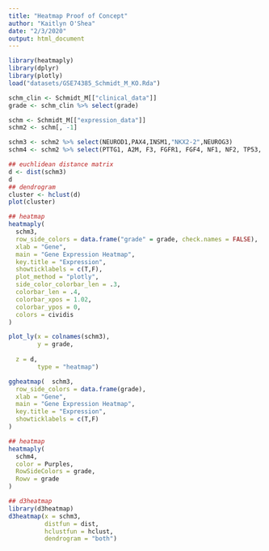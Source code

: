 ```yaml
---
title: "Heatmap Proof of Concept"
author: "Kaitlyn O'Shea"
date: "2/3/2020"
output: html_document
---
```


```r
library(heatmaply)
library(dplyr)
library(plotly)
load("datasets/GSE74385_Schmidt_M_KO.Rda")
```


```r
schm_clin <- Schmidt_M[["clinical_data"]]
grade <- schm_clin %>% select(grade)

schm <- Schmidt_M[["expression_data"]]
schm2 <- schm[, -1]

schm3 <- schm2 %>% select(NEUROD1,PAX4,INSM1,"NKX2-2",NEUROG3)
schm4 <- schm2 %>% select(PTTG1, A2M, F3, FGFR1, FGF4, NF1, NF2, TP53, EGFR, IDH1, IDH2, TERT, HNF1A)

## euchlidean distance matrix
d <- dist(schm3)
d
## dendrogram
cluster <- hclust(d)
plot(cluster)
```


```r
## heatmap
heatmaply(
  schm3,
  row_side_colors = data.frame("grade" = grade, check.names = FALSE),
  xlab = "Gene",
  main = "Gene Expression Heatmap",
  key.title = "Expression",
  showticklabels = c(T,F),
  plot_method = "plotly",
  side_color_colorbar_len = .3,
  colorbar_len = .4,
  colorbar_xpos = 1.02,
  colorbar_ypos = 0,
  colors = cividis
)
```

```r
plot_ly(x = colnames(schm3),
        y = grade,
        
  z = d,
        type = "heatmap")
```


```r

ggheatmap(  schm3,
  row_side_colors = data.frame(grade), 
  xlab = "Gene",
  main = "Gene Expression Heatmap",
  key.title = "Expression",
  showticklabels = c(T,F)
)
```


```r
## heatmap
heatmaply(
  schm4,
  color = Purples,
  RowSideColors = grade,
  Rowv = grade
)
```


```r
## d3heatmap
library(d3heatmap)
d3heatmap(x = schm3, 
          distfun = dist,
          hclustfun = hclust,
          dendrogram = "both")
```


